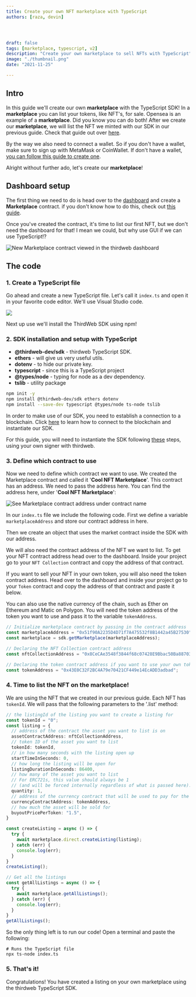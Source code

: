```yaml
---
title: Create your own NFT marketplace with TypeScript
authors: [raza, devin]




draft: false
tags: [marketplace, typescript, v2]
description: "Create your own marketplace to sell NFTs with TypeScript"
image: "./thumbnail.png"
date: "2021-11-25"

---
```


## Intro

In this guide we'll create our own **marketplace** with the TypeScript SDK! In a **marketplace** you can list your tokens, like NFT's, for sale. Opensea is an example of a **marketplace**. Did you know you can do both! After we create our **marketplace**, we will list the NFT we minted with our SDK in our previous guide. Check that guide out over [here](/guides/mint-nft-collection-using-typescript-sdk).

By the way we also need to connect a wallet. So if you don't have a wallet, make sure to sign up with MetaMask or CoinWallet. If don't have a wallet, [you can follow this guide to create one](/guides/create-a-metamask-wallet).

Alright without further ado, let's create our **marketplace**!

## Dashboard setup

The first thing we need to do is head over to the [dashboard](https://thirdweb.com/dashboard) and create a **Marketplace** contract. if you don't know how to do this, check out [this guide](/learn/introduction).

Once you've created the contract, it's time to list our first NFT, but we don't need the dashboard for that! I mean we could, but why use GUI if we can use TypeScript!?

![New Marketplace contract viewed in the thirdweb dashboard](./marketplace-contract-dashboard-view.png)

## The code

### 1. Create a TypeScript file

Go ahead and create a new TypeScript file. Let's call it `index.ts` and open it in your favorite code editor. We'll use Visual Studio code.

![](./19-jsfile.png)

Next up use we'll install the ThirdWeb SDK using npm!

### 2. SDK installation and setup with TypeScript

- **@thirdweb-dev/sdk** - thirdweb TypeScript SDK.
- **ethers** - will give us very useful utils.
- **dotenv** - to hide our private key.
- **typescript** - since this is a TypeScript project
- **@types/node** - typing for node as a dev dependency.
- **tslib** - utility package

```bash
npm init -y
npm install @thirdweb-dev/sdk ethers dotenv
npm install --save-dev typescript @types/node ts-node tslib
```

In order to make use of our SDK, you need to establish a connection to a blockchain.
Click [here](/learn-thirdweb/connect-to-blockchain) to learn how to connect to the blockchain and instantiate our SDK.

For this guide, you will need to instantiate the SDK following [these](/learn-thirdweb/connect-to-blockchain#using-your-own-signer-with-thirdweb) steps, using your own signer with thirdweb.

### 3. Define which contract to use

Now we need to define which contract we want to use. We created the Marketplace contract and called it '**Cool NFT Marketplace**'. This contract has an address. We need to pass the address here. You can find the address here, under '**Cool NFT Marketplace**':

![See Marketplace contract address under contract name](./marketplace-contract-dashboard-view.png)

In our `index.ts` file we include the following code. First we define a variable `marketplaceAddress` and store our contract address in here.

Then we create an object that uses the market contract inside the SDK with our address.

We will also need the contract address of the NFT we want to list. To get your NFT contract address head over to the dashboard. Inside your project go to your `NFT Collection` contract and copy the address of that contract.

If you want to sell your NFT in your own token, you will also need the token contract address. Head over to the dashboard and inside your project go to your `Token` contract and copy the address of that contract and paste it below.

You can also use the native currency of the chain, such as Ether on Ethereum and Matic on Polygon.
You will need the token address of the token you want to use and pass it to the variable `tokenAddress`.

```tsx:index.ts
// Initialize marketplace contract by passing in the contract address
const marketplaceAddress = "0x51f90A2235D4D71f7A475532f8B1442a45B27530"
const marketplace = sdk.getMarketplace(marketplaceAddress);

// Declaring the NFT Collection contract address
const nftCollectionAddress = "0x8CeCAe3548f3844f68c07428E9Bbac50Ba887035"

// Declaring the token contract address if you want to use your own tokens
const tokenAddress = "0x43E0C32F2BC4A79e70421CF449e14EcADD3adbad";
```

### 4. Time to list the NFT on the marketplace!

We are using the NFT that we created in our previous guide. Each NFT has `tokenId`. We will pass that the following parameters to the '.list' method:

```tsx:index.ts
// the listingId of the listing you want to create a listing for
const tokenId = "0";
const listing = {
  // address of the contract the asset you want to list is on
  assetContractAddress: nftCollectionAddress,
  // token ID of the asset you want to list
  tokenId: tokenId,
  // in how many seconds with the listing open up
  startTimeInSeconds: 0,
  // how long the listing will be open for
  listingDurationInSeconds: 86400,
  // how many of the asset you want to list
  // For ERC721s, this value should always be 1 
  // (and will be forced internally regardless of what is passed here).
  quantity: 1,
  // address of the currency contract that will be used to pay for the listing
  currencyContractAddress: tokenAddress,
  // how much the asset will be sold for
  buyoutPricePerToken: "1.5",
}

const createListing = async () => {
  try {
    await marketplace.direct.createListing(listing);
  } catch (err) {
    console.log(err);
  }
}
createListing();

// Get all the listings
const getAllListings = async () => {
  try {
    await marketplace.getAllListings();
  } catch (err) {
    console.log(err);
  }
}
getAllListings();

```

So the only thing left is to run our code! Open a terminal and paste the following:

```bash:virtual-env
# Runs the TypeScript file
npx ts-node index.ts
```

### 5. That's it!

Congratulations! You have created a listing on your own marketplace using the thirdweb TypeScript SDK.
